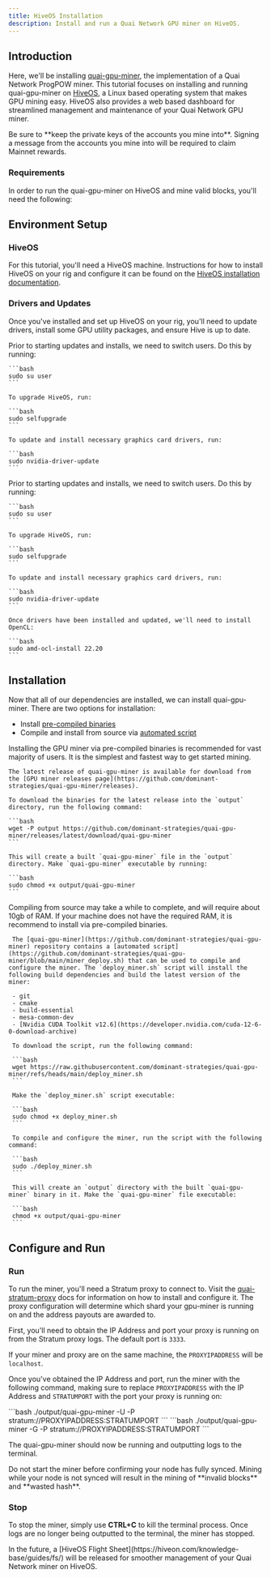 ```yaml
---
title: HiveOS Installation
description: Install and run a Quai Network GPU miner on HiveOS.
---
```


## Introduction

Here, we'll be installing [quai-gpu-miner](https://github.com/dominant-strategies/quai-gpu-miner), the implementation of a Quai Network ProgPOW miner. This tutorial focuses on installing and running quai-gpu-miner on [HiveOS](https://hiveon.com/os/), a Linux based operating system that makes GPU mining easy. HiveOS also provides a web based dashboard for streamlined management and maintenance of your Quai Network GPU miner.

<Warning>
	Be sure to **keep the private keys of the accounts you mine into**. Signing a message from the accounts you mine into will be required to
	claim Mainnet rewards.
</Warning>

### Requirements

In order to run the quai-gpu-miner on HiveOS and mine valid blocks, you'll need the following:

<CardGroup cols={3}>
	<Card
		title='Synced go-quai node'
		href='/guides/client/node'
		icon='computer'
	/>
	<Card
		title=' configured Stratum proxy'
		href='/guides/client/stratum'
		icon='router'
	/>
	<Card
		title='HiveOS machine'
		icon='hive'
	/>
	<Card
		title='AMD or NVIDIA GPU'
		icon='microchip'
	/>
	<Card
		title='4GB+ of RAM'
		icon='usb-drive'
	/>
</CardGroup>

## Environment Setup

### HiveOS

For this tutorial, you'll need a HiveOS machine. Instructions for how to install HiveOS on your rig and configure it can be found on the [HiveOS installation documentation](https://hiveon.com/install/).

### Drivers and Updates

Once you've installed and set up HiveOS on your rig, you'll need to update drivers, install some GPU utility packages, and ensure Hive is up to date.

<Tabs>
  <Tab title="CUDA Drivers">
    Prior to starting updates and installs, we need to switch users. Do this by running:

    ```bash
    sudo su user
    ```

    To upgrade HiveOS, run:

    ```bash
    sudo selfupgrade
    ```

    To update and install necessary graphics card drivers, run:

    ```bash
    sudo nvidia-driver-update
    ```

  </Tab>
  <Tab title="OpenCL Drivers">
    Prior to starting updates and installs, we need to switch users. Do this by running:

    ```bash
    sudo su user
    ```

    To upgrade HiveOS, run:

    ```bash
    sudo selfupgrade
    ```

    To update and install necessary graphics card drivers, run:

    ```bash
    sudo nvidia-driver-update
    ```

    Once drivers have been installed and updated, we'll need to install OpenCL:

    ```bash
    sudo amd-ocl-install 22.20
    ```

  </Tab>
</Tabs>

## Installation

Now that all of our dependencies are installed, we can install quai-gpu-miner. There are two options for installation:

- Install [pre-compiled binaries](https://github.com/dominant-strategies/quai-gpu-miner/releases)
- Compile and install from source via [automated script](https://github.com/dominant-strategies/quai-gpu-miner/blob/main/miner_deploy.sh)

<Tabs>
  <Tab title="Pre-compiled Binaries">
    <Tip>
      Installing the GPU miner via pre-compiled binaries is recommended for vast majority of users. It is the simplest and fastest way to get started mining.
    </Tip>

    The latest release of quai-gpu-miner is available for download from the [GPU miner releases page](https://github.com/dominant-strategies/quai-gpu-miner/releases).

    To download the binaries for the latest release into the `output` directory, run the following command:

    ```bash
    wget -P output https://github.com/dominant-strategies/quai-gpu-miner/releases/latest/download/quai-gpu-miner
    ```

    This will create a built `quai-gpu-miner` file in the `output` directory. Make `quai-gpu-miner` executable by running:

    ```bash
    sudo chmod +x output/quai-gpu-miner
    ```

  </Tab>
  <Tab title="Compile from Source">
    <Warning>
      Compiling from source may take a while to complete, and will require about 10gb of RAM. If your machine does not have the required RAM, it is recommend to install via pre-compiled binaries.
    </Warning>

     The [quai-gpu-miner](https://github.com/dominant-strategies/quai-gpu-miner) repository contains a [automated script](https://github.com/dominant-strategies/quai-gpu-miner/blob/main/miner_deploy.sh) that can be used to compile and configure the miner. The `deploy_miner.sh` script will install the following build dependencies and build the latest version of the miner:

     - git
     - cmake
     - build-essential
     - mesa-common-dev
     - [Nvidia CUDA Toolkit v12.6](https://developer.nvidia.com/cuda-12-6-0-download-archive)

     To download the script, run the following command:

     ```bash
     wget https://raw.githubusercontent.com/dominant-strategies/quai-gpu-miner/refs/heads/main/deploy_miner.sh
     ```

     Make the `deploy_miner.sh` script executable:

     ```bash
     sudo chmod +x deploy_miner.sh
     ```

     To compile and configure the miner, run the script with the following command:

     ```bash
     sudo ./deploy_miner.sh
     ```

     This will create an `output` directory with the built `quai-gpu-miner` binary in it. Make the `quai-gpu-miner` file executable:

     ```bash
     chmod +x output/quai-gpu-miner
     ```

  </Tab>
</Tabs>

## Configure and Run

### Run

To run the miner, you'll need a Stratum proxy to connect to. Visit the [quai-stratum-proxy](/guides/client/stratum) docs for information on how to install and configure it. The proxy configuration will determine which shard your gpu-miner is running on and the address payouts are awarded to.

First, you'll need to obtain the IP Address and port your proxy is running on from the Stratum proxy logs. The default port is `3333`.

<Note>If your miner and proxy are on the same machine, the `PROXYIPADDRESS` will be `localhost`.</Note>

Once you've obtained the IP Address and port, run the miner with the following command, making sure to replace `PROXYIPADDRESS` with the IP Address and `STRATUMPORT` with the port your proxy is running on:

<Tabs>
  <Tab title="NVIDIA">
  ```bash
  ./output/quai-gpu-miner -U -P stratum://PROXYIPADDRESS:STRATUMPORT
  ```

  </Tab>
  <Tab title="AMD">
  ```bash
  ./output/quai-gpu-miner -G -P stratum://PROXYIPADDRESS:STRATUMPORT
  ```
  
  </Tab>
</Tabs>

The quai-gpu-miner should now be running and outputting logs to the terminal.

<Warning>
	Do not start the miner before confirming your node has fully synced. Mining while your node is not synced will result in the mining of
	**invalid blocks** and **wasted hash**.
</Warning>

### Stop

To stop the miner, simply use **CTRL+C** to kill the terminal process. Once logs are no longer being outputted to the terminal, the miner has stopped.

<Note>
	In the future, a [HiveOS Flight Sheet](https://hiveon.com/knowledge-base/guides/fs/) will be released for smoother management of your Quai
	Network miner on HiveOS.
</Note>
